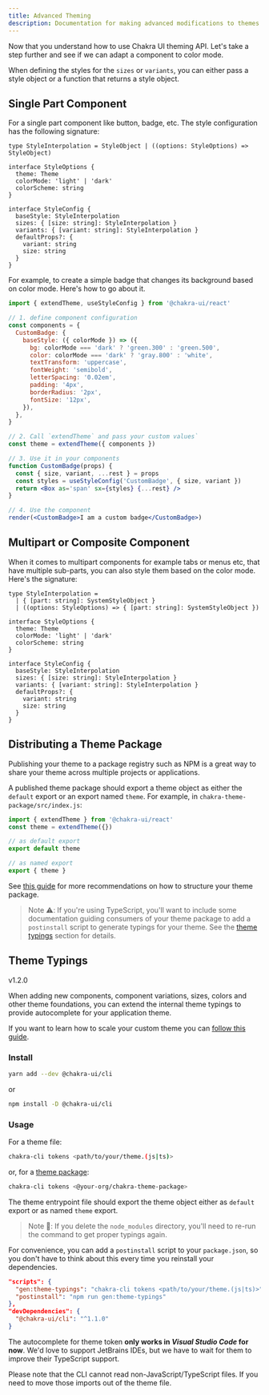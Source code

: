 ```yaml
---
title: Advanced Theming
description: Documentation for making advanced modifications to themes.
---
```


Now that you understand how to use Chakra UI theming API. Let's take a step
further and see if we can adapt a component to color mode.

When defining the styles for the `sizes` or `variants`, you can either pass a
style object or a function that returns a style object.

## Single Part Component

For a single part component like button, badge, etc. The style configuration has
the following signature:

```tsx live=false
type StyleInterpolation = StyleObject | ((options: StyleOptions) => StyleObject)

interface StyleOptions {
  theme: Theme
  colorMode: 'light' | 'dark'
  colorScheme: string
}

interface StyleConfig {
  baseStyle: StyleInterpolation
  sizes: { [size: string]: StyleInterpolation }
  variants: { [variant: string]: StyleInterpolation }
  defaultProps?: {
    variant: string
    size: string
  }
}
```

For example, to create a simple badge that changes its background based on color
mode. Here's how to go about it.

```jsx live=false
import { extendTheme, useStyleConfig } from '@chakra-ui/react'

// 1. define component configuration
const components = {
  CustomBadge: {
    baseStyle: ({ colorMode }) => ({
      bg: colorMode === 'dark' ? 'green.300' : 'green.500',
      color: colorMode === 'dark' ? 'gray.800' : 'white',
      textTransform: 'uppercase',
      fontWeight: 'semibold',
      letterSpacing: '0.02em',
      padding: '4px',
      borderRadius: '2px',
      fontSize: '12px',
    }),
  },
}

// 2. Call `extendTheme` and pass your custom values`
const theme = extendTheme({ components })

// 3. Use it in your components
function CustomBadge(props) {
  const { size, variant, ...rest } = props
  const styles = useStyleConfig('CustomBadge', { size, variant })
  return <Box as='span' sx={styles} {...rest} />
}

// 4. Use the component
render(<CustomBadge>I am a custom badge</CustomBadge>)
```

## Multipart or Composite Component

When it comes to multipart components for example tabs or menus etc, that have
multiple sub-parts, you can also style them based on the color mode. Here's the
signature:

```tsx live=false
type StyleInterpolation =
  | { [part: string]: SystemStyleObject }
  | ((options: StyleOptions) => { [part: string]: SystemStyleObject })

interface StyleOptions {
  theme: Theme
  colorMode: 'light' | 'dark'
  colorScheme: string
}

interface StyleConfig {
  baseStyle: StyleInterpolation
  sizes: { [size: string]: StyleInterpolation }
  variants: { [variant: string]: StyleInterpolation }
  defaultProps?: {
    variant: string
    size: string
  }
}
```

## Distributing a Theme Package

Publishing your theme to a package registry such as NPM is a great way to share
your theme across multiple projects or applications.

A published theme package should export a theme object as either the `default`
export or an export named `theme`. For example, in
`chakra-theme-package/src/index.js`:

```js
import { extendTheme } from '@chakra-ui/react'
const theme = extendTheme({})

// as default export
export default theme

// as named export
export { theme }
```

See [this guide](/docs/api/theming/customize-theme#scaling-out-your-project) for
more recommendations on how to structure your theme package.

> Note ⚠️: If you're using TypeScript, you'll want to include some documentation
> guiding consumers of your theme package to add a `postinstall` script to
> generate typings for your theme. See the
> [theme typings](/docs/api/theming/advanced#theme-typings) section for details.

## Theme Typings

<Badge fontSize='sm' colorScheme='teal' letterSpacing='wider'>
  v1.2.0
</Badge>

When adding new components, component variations, sizes, colors and other theme
foundations, you can extend the internal theme typings to provide autocomplete
for your application theme.

If you want to learn how to scale your custom theme you can
[follow this guide](/docs/api/theming/customize-theme#scaling-out-your-project).

### Install

```bash
yarn add --dev @chakra-ui/cli
```

or

```bash
npm install -D @chakra-ui/cli
```

### Usage

For a theme file:

```bash
chakra-cli tokens <path/to/your/theme.(js|ts)>
```

or, for a [theme package](/docs/api/theming/advanced#distributing-a-theme-package):

```bash
chakra-cli tokens <@your-org/chakra-theme-package>
```

The theme entrypoint file should export the theme object either as `default`
export or as named `theme` export.

> Note 🚨: If you delete the `node_modules` directory, you'll need to re-run the
> command to get proper typings again.

For convenience, you can add a `postinstall` script to your `package.json`, so
you don't have to think about this every time you reinstall your dependencies.

```json
"scripts": {
  "gen:theme-typings": "chakra-cli tokens <path/to/your/theme.(js|ts)>",
  "postinstall": "npm run gen:theme-typings"
},
"devDependencies": {
  "@chakra-ui/cli": "^1.1.0"
}
```

The autocomplete for theme token **only works in _Visual Studio Code_ for now**.
We'd love to support JetBrains IDEs, but we have to wait for them to improve
their TypeScript support.

Please note that the CLI cannot read non-JavaScript/TypeScript files. If you
need to move those imports out of the theme file.
